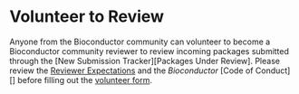 # Volunteer to Review  {#review-volunteer-chapter}

Anyone from the Bioconductor community can volunteer to become a Bioconductor
community reviewer to review incoming packages submitted through the [New
Submission Tracker][Packages Under Review]. Please review the [Reviewer
Expectations](#review-expectation) and the _Bioconductor_ [Code of Conduct][] before filling out the
[volunteer form](https://forms.gle/myLWsb7JVVrZa3xM9).
